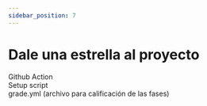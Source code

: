 ```yaml
---
sidebar_position: 7
---
```

# Dale una estrella al proyecto


<Link to="https://github.com/gbenm/pintos-checker">Github Action</Link>

<br />

<Link to="https://gist.github.com/gbenm/1039cbcfa8cdf3c743fcc53bd254caeb">
Setup script
</Link>

<br />

<Link to="https://gist.github.com/gbenm/d86fb05211b4df88f713b02455587575">
grade.yml (archivo para calificación de las fases)
</Link>
